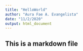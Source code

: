 ```yaml
---
title: "HelloWorld"
author: "Aura Fae A. Evangelista"
date: "11/2/2020"
output: html_document
---
```


## This is a markdown file